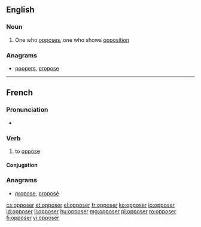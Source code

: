 ==English==

===Noun===
{{en-noun}}

# One who [[oppose]]s, one who shows [[opposition]]

===Anagrams===
* [[poopers#English|poopers]], [[propose#English|propose]]

----

==French==

===Pronunciation===
* {{audio|Fr-opposer.ogg|audio}}

===Verb===
{{fr-verb}}

# to [[oppose]]

====Conjugation====
{{fr-conj-er|oppos|avoir}}

===Anagrams===
* [[propose#French|propose]], [[proposé#French|proposé]]

[[cs:opposer]]
[[et:opposer]]
[[el:opposer]]
[[fr:opposer]]
[[ko:opposer]]
[[io:opposer]]
[[id:opposer]]
[[li:opposer]]
[[hu:opposer]]
[[mg:opposer]]
[[pl:opposer]]
[[ro:opposer]]
[[fi:opposer]]
[[vi:opposer]]